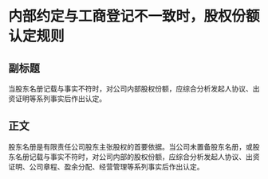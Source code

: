 # 内部约定与工商登记不一致时，股权份额认定规则
## 副标题
当股东名册记载与事实不符时，对公司内部股权份额，应综合分析发起人协议、出资证明等系列事实后作出认定。
## 正文
股东名册是有限责任公司股东主张股权的首要依据。当公司未置备股东名册，或股东名册记载与事实不符时，对公司内部的股权份额，应综合分析发起人协议、出资证明、公司章程、盈余分配、经营管理等系列事实后作出认定。